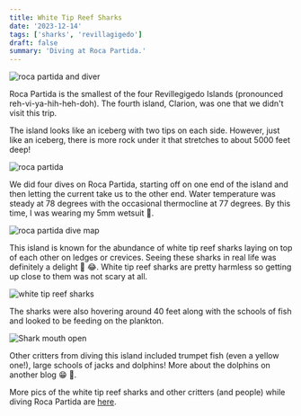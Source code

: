 ```yaml
---
title: White Tip Reef Sharks
date: '2023-12-14'
tags: ['sharks', 'revillagigedo']
draft: false
summary: 'Diving at Roca Partida.'
---
```


<Image
  src="/static/images/roca-partida/roca-partida.jpg"
  width={800}
  height={600}
  alt="roca partida and diver"
/>

Roca Partida is the smallest of the four Revillegigedo Islands (pronounced reh-vi-ya-hih-heh-doh). The fourth island, Clarion, was one that we didn't visit this trip.

The island looks like an iceberg with two tips on each side. However, just like an iceberg, there is more rock under it that stretches to about 5000 feet deep!

<Image
  src="/static/images/roca-partida/roca-slide.jpg"
  width={800}
  height={600}
  alt="roca partida"
/>

We did four dives on Roca Partida, starting off on one end of the island and then letting the current take us to the other end. Water temperature was steady at 78 degrees with the occasional thermocline at 77 degrees. By this time, I was wearing my 5mm wetsuit 🥶.

<Image
  src="/static/images/roca-partida/roca-partida-dive-map.jpg"
  width={800}
  height={600}
  alt="roca partida dive map"
/>

This island is known for the abundance of white tip reef sharks laying on top of each other on ledges or crevices. Seeing these sharks in real life was definitely a delight 👀 😂. White tip reef sharks are pretty harmless so getting up close to them was not scary at all.

<Image
  src="/static/images/roca-partida/white-tips-puffer.jpg"
  width={800}
  height={600}
  alt="white tip reef sharks"
/>

The sharks were also hovering around 40 feet along with the schools of fish and looked to be feeding on the plankton.

<Image
  src="/static/images/roca-partida/white-tips-open-mouth.jpg"
  width={800}
  height={600}
  alt="Shark mouth open"
/>

Other critters from diving this island included trumpet fish (even a yellow one!), large schools of jacks and dolphins! More about the dolphins on another blog 😁 🐬.

More pics of the white tip reef sharks and other critters (and people) while diving Roca Partida are [here](https://generosalitton.smugmug.com/RocaPartida/n-kqzPPt/).
